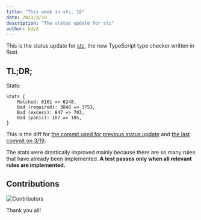 ```yaml
---
title: "This week in stc, 18"
date: 2023/3/19
description: "The status update for stc"
author: kdy1
---
```


This is the status update for [stc](https://github.com/dudykr/stc), the new TypeScript type checker written in Rust.

## TL;DR;

Stats:

```
Stats {
    Matched: 6161 => 6248,
    Bad (required): 3840 => 3753,
    Bad (excess): 847 => 703,
    Bad (panic): 107 => 105,
}
```

This is the diff for [the commit used for previous status update](https://github.com/dudykr/stc/blob/b918d5e0a9cf1a1b1d1cc6e1ff028ba40795817d/crates/stc_ts_type_checker/tests/tsc-stats.rust-debug) and [the last commit on 3/19](https://github.com/dudykr/stc/blob/6e52c07298905c8507729b7500d6262c28ef6004/crates/stc_ts_type_checker/tests/tsc-stats.rust-debug).

The stats were drastically improved mainly because there are so many rules that have already been implemented.
**A test passes only when all relevant rules are implemented.**

## Contributions

![Contributors](/images/this-week-in-stc/18/contributors.png)

Thank you all!

